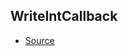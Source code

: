 ## WriteIntCallback



- [Source](https://github.com/Androz2091/discord-player/blob/28ec2ed/packages/equalizer/src/equalizer/ChannelProcessor.ts#L4)